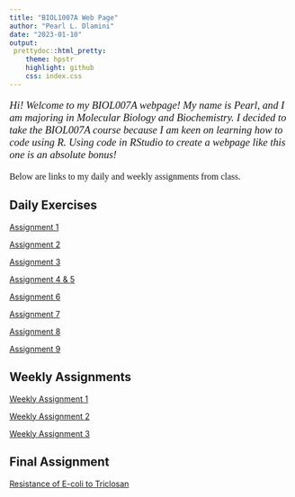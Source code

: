 ```yaml
---
title: "BIOL1007A Web Page"
author: "Pearl L. Dlamini"
date: "2023-01-10"
output:
 prettydoc::html_pretty:
    theme: hpstr
    highlight: github
    css: index.css
---
```

<p style="font-family: times, new roman; font-size:14pt; font-style:italic">
Hi! Welcome to my BIOL007A webpage! My name is Pearl, and I am majoring in Molecular Biology and Biochemistry. I decided to take the BIOL007A course because I am keen on learning how to code using R. Using code in RStudio to create a webpage like this one is an absolute bonus! 
</p>



<p style="font-family: times, serif; font-size:12pt; font-style:standard">
Below are links to my daily and weekly assignments from class.
</p>

## Daily Exercises

[Assignment 1](Daily_Assignments/Assignment_1.html)  

[Assignment 2](Daily_Assignments/Assignment_2.html)  

[Assignment 3](Daily_Assignments/Assignment_3.html)

[Assignment 4 & 5](Daily_Assignments/Assignment_4.html)

[Assignment 6](Daily_Assignments/Assignment_6.html)

[Assignment 7](Daily_Assignments/Assignment_7.html)

[Assignment 8](Daily_Assignments/Assignment_8.html)

[Assignment 9](Daily_Assignments/Assignment_9.html)

## Weekly Assignments

[Weekly Assignment 1](Weekly_Assignments/Weekly_Assignment.html)

[Weekly Assignment 2](Weekly_Assignments/Weekly_Assignment_2.html)

[Weekly Assignment 3](Weekly_Assignments/Weekly_Assignment_3.html)

## Final Assignment
[Resistance of E-coli to Triclosan]()

